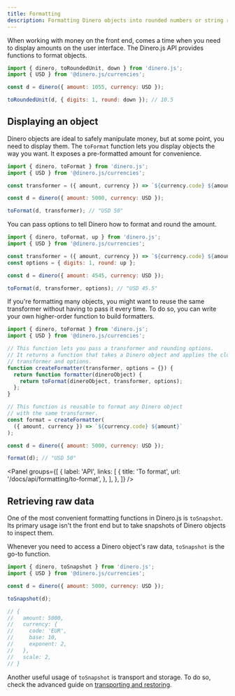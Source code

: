 ```yaml
---
title: Formatting
description: Formatting Dinero objects into rounded numbers or string representation.
---
```


When working with money on the front end, comes a time when you need to display amounts on the user interface. The Dinero.js API provides functions to format objects.

```js
import { dinero, toRoundedUnit, down } from 'dinero.js';
import { USD } from '@dinero.js/currencies';

const d = dinero({ amount: 1055, currency: USD });

toRoundedUnit(d, { digits: 1, round: down }); // 10.5
```

## Displaying an object

Dinero objects are ideal to safely manipulate money, but at some point, you need to display them. The `toFormat` function lets you display objects the way you want. It exposes a pre-formatted amount for convenience.

```js
import { dinero, toFormat } from 'dinero.js';
import { USD } from '@dinero.js/currencies';

const transformer = ({ amount, currency }) => `${currency.code} ${amount}`;

const d = dinero({ amount: 5000, currency: USD });

toFormat(d, transformer); // "USD 50"
```

You can pass options to tell Dinero how to format and round the amount.

```js
import { dinero, toFormat, up } from 'dinero.js';
import { USD } from '@dinero.js/currencies';

const transformer = ({ amount, currency }) => `${currency.code} ${amount}`;
const options = { digits: 1, round: up };

const d = dinero({ amount: 4545, currency: USD });

toFormat(d, transformer, options); // "USD 45.5"
```

If you're formatting many objects, you might want to reuse the same transformer without having to pass it every time. To do so, you can write your own higher-order function to build formatters.

```js
import { dinero, toFormat } from 'dinero.js';
import { USD } from '@dinero.js/currencies';

// This function lets you pass a transformer and rounding options.
// It returns a function that takes a Dinero object and applies the closured
// transformer and options.
function createFormatter(transformer, options = {}) {
  return function formatter(dineroObject) {
    return toFormat(dineroObject, transformer, options);
  };
}

// This function is reusable to format any Dinero object
// with the same transformer.
const format = createFormatter(
  ({ amount, currency }) => `${currency.code} ${amount}`
);

const d = dinero({ amount: 5000, currency: USD });

format(d); // "USD 50"
```

<Panel
  groups={[
    {
      label: 'API',
      links: [
        {
          title: 'To format',
          url: '/docs/api/formatting/to-format',
        },
      ],
    },
  ]}
/>

## Retrieving raw data

One of the most convenient formatting functions in Dinero.js is `toSnapshot`. Its primary usage isn't the front end but to take snapshots of Dinero objects to inspect them.

Whenever you need to access a Dinero object's raw data, `toSnapshot` is the go-to function.

```js
import { dinero, toSnapshot } from 'dinero.js';
import { USD } from '@dinero.js/currencies';

const d = dinero({ amount: 5000, currency: USD });

toSnapshot(d);

// {
//   amount: 5000,
//   currency: {
//     code: 'EUR',
//     base: 10,
//     exponent: 2,
//   },
//   scale: 2,
// }
```

Another useful usage of `toSnapshot` is transport and storage. To do so, check the advanced guide on [transporting and restoring](/docs/advanced/transporting-and-restoring).
